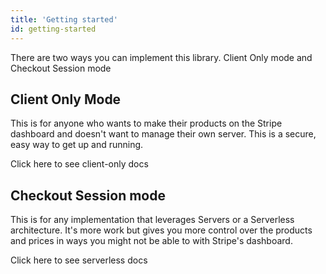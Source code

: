 ```yaml
---
title: 'Getting started'
id: getting-started
---
```



There are two ways you can implement this library. Client Only mode and Checkout Session mode

## Client Only Mode

This is for anyone who wants to make their products on the Stripe dashboard and doesn't want to manage their
own server. This is a secure, easy way to get up and running.

<Link to="/docs/getting-started-client-mode">
  Click here to see client-only docs
</Link>

## Checkout Session mode

This is for any implementation that leverages Servers or a Serverless architecture. It's more work but gives you more
control over the products and prices in ways you might not be able to with Stripe's dashboard.

<Link to="/docs/welcome/getting-started-serverless">
  Click here to see serverless docs
</Link>
